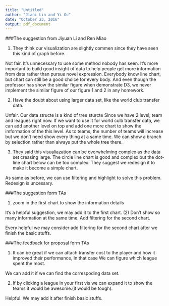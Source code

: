 ```yaml
---
title: "Untitled"
author: "Jiani Lin and Yi Ou"
date: "October 23, 2016"
output: pdf_document
---
```


###The suggestion from Jiyuan Li and Ren Miao

(1) They think our visualization are slightly commen since they have seen this kind of graph before.

Not fair. It's unnecessary to use some method nobody has seen. It's more important to build good insight of data to help people get more information from data rather than pursue novel expression. Everybody know line chart, but chart can still be a good choice for every body. And even though the professor has show the similar figure when demonstrate D3, we never implement the similar figure of our figure 1 and 2 in any homework.

(2) Have the doubt about using larger data set, like the world club transfer data.

Unfair. Our data structe is a kind of tree sturcte Since we have 2 level, team and leagues right now. If we want to use it for world culb transfer data, we can add another level on top and add one more chart to show the imformation of the this level. As to teams, the number of teams will increase but we don't need show every thing at a same time. We can show a branch by selection rather than always put the whole tree there.

(3) They said this visualiazation can be overwhelming complex as the data set creasing large. The circle line chart is good and complex but the dot-line chart below can be too complex. They suggest we redesign it to make it become a simple chart.

As same as before, we can use filtering and highlight to solve this problem. Redesign is uncessary.

###The suggestion form TAs

(1) zoom in the first chart to show the information details 

It's a helpful suggestion, we may add it to the first chart.
(2) Don't show so many information at the same time. Add filtering for the second chart.

Every helpful we may consider add filtering for the second chart after we finish the basic stuffs.

###The feedback for proposal form TAs

(1) It can be great if we can attach transfer cost to the player and how it improved their performance, In that case We can figure which league spent the most. 

We can add it if we can find the correspoding data set.

(2) If by clicking a league in your first vis we can expand it to show the teams it would be awesome.(it would be tough).

Helpful. We may add it after finish basic stuffs.
